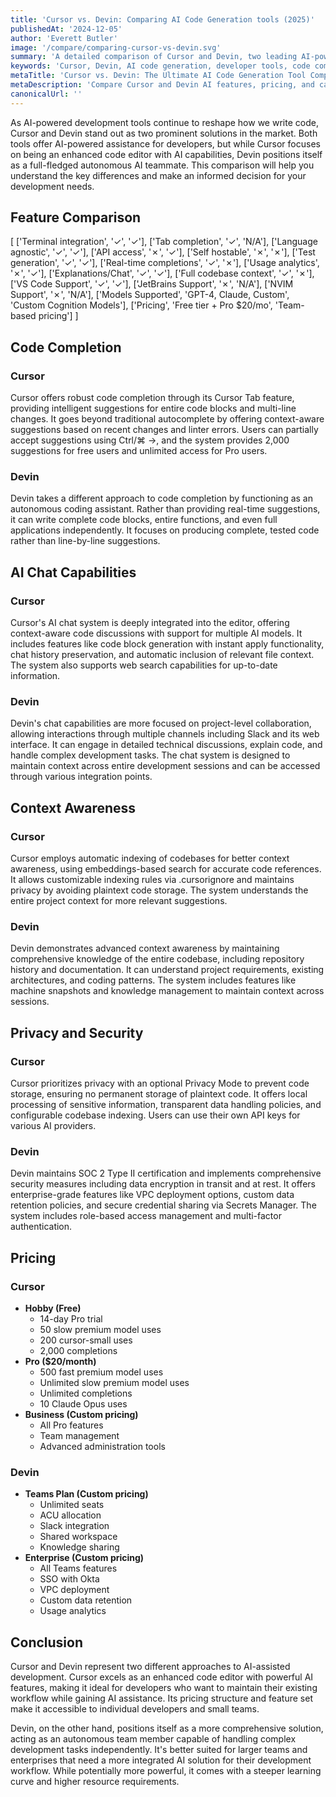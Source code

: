 ```yaml
---
title: 'Cursor vs. Devin: Comparing AI Code Generation tools (2025)'
publishedAt: '2024-12-05'
author: 'Everett Butler'
image: '/compare/comparing-cursor-vs-devin.svg'
summary: 'A detailed comparison of Cursor and Devin, two leading AI-powered development tools, analyzing their features, capabilities, and pricing to help developers make an informed choice.'
keywords: 'Cursor, Devin, AI code generation, developer tools, code completion, VS Code, AI programming assistant, software development tools'
metaTitle: 'Cursor vs. Devin: The Ultimate AI Code Generation Tool Comparison (2025)'
metaDescription: 'Compare Cursor and Devin AI features, pricing, and capabilities to choose the best AI-powered development tool for your coding needs in 2025.'
canonicalUrl: ''
---
```


As AI-powered development tools continue to reshape how we write code, Cursor and Devin stand out as two prominent solutions in the market. Both tools offer AI-powered assistance for developers, but while Cursor focuses on being an enhanced code editor with AI capabilities, Devin positions itself as a full-fledged autonomous AI teammate. This comparison will help you understand the key differences and make an informed decision for your development needs.

## Feature Comparison

[
      ['Terminal integration', '✓', '✓'],
      ['Tab completion', '✓', 'N/A'],
      ['Language agnostic', '✓', '✓'],
      ['API access', '✗', '✓'],
      ['Self hostable', '✗', '✗'],
      ['Test generation', '✓', '✓'],
      ['Real-time completions', '✓', '✗'],
      ['Usage analytics', '✗', '✓'],
      ['Explanations/Chat', '✓', '✓'],
      ['Full codebase context', '✓', '✗'],
      ['VS Code Support', '✓', '✓'],
      ['JetBrains Support', '✗', 'N/A'],
      ['NVIM Support', '✗', 'N/A'],
      ['Models Supported', 'GPT-4, Claude, Custom', 'Custom Cognition Models'],
      ['Pricing', 'Free tier + Pro $20/mo', 'Team-based pricing']
   ]

## Code Completion

### Cursor
Cursor offers robust code completion through its Cursor Tab feature, providing intelligent suggestions for entire code blocks and multi-line changes. It goes beyond traditional autocomplete by offering context-aware suggestions based on recent changes and linter errors. Users can partially accept suggestions using Ctrl/⌘ →, and the system provides 2,000 suggestions for free users and unlimited access for Pro users.

### Devin
Devin takes a different approach to code completion by functioning as an autonomous coding assistant. Rather than providing real-time suggestions, it can write complete code blocks, entire functions, and even full applications independently. It focuses on producing complete, tested code rather than line-by-line suggestions.

## AI Chat Capabilities

### Cursor
Cursor's AI chat system is deeply integrated into the editor, offering context-aware code discussions with support for multiple AI models. It includes features like code block generation with instant apply functionality, chat history preservation, and automatic inclusion of relevant file context. The system also supports web search capabilities for up-to-date information.

### Devin
Devin's chat capabilities are more focused on project-level collaboration, allowing interactions through multiple channels including Slack and its web interface. It can engage in detailed technical discussions, explain code, and handle complex development tasks. The chat system is designed to maintain context across entire development sessions and can be accessed through various integration points.

## Context Awareness

### Cursor
Cursor employs automatic indexing of codebases for better context awareness, using embeddings-based search for accurate code references. It allows customizable indexing rules via .cursorignore and maintains privacy by avoiding plaintext code storage. The system understands the entire project context for more relevant suggestions.

### Devin
Devin demonstrates advanced context awareness by maintaining comprehensive knowledge of the entire codebase, including repository history and documentation. It can understand project requirements, existing architectures, and coding patterns. The system includes features like machine snapshots and knowledge management to maintain context across sessions.

## Privacy and Security

### Cursor
Cursor prioritizes privacy with an optional Privacy Mode to prevent code storage, ensuring no permanent storage of plaintext code. It offers local processing of sensitive information, transparent data handling policies, and configurable codebase indexing. Users can use their own API keys for various AI providers.

### Devin
Devin maintains SOC 2 Type II certification and implements comprehensive security measures including data encryption in transit and at rest. It offers enterprise-grade features like VPC deployment options, custom data retention policies, and secure credential sharing via Secrets Manager. The system includes role-based access management and multi-factor authentication.

## Pricing

### Cursor
- **Hobby (Free)**
  - 14-day Pro trial
  - 50 slow premium model uses
  - 200 cursor-small uses
  - 2,000 completions
- **Pro ($20/month)**
  - 500 fast premium model uses
  - Unlimited slow premium model uses
  - Unlimited completions
  - 10 Claude Opus uses
- **Business (Custom pricing)**
  - All Pro features
  - Team management
  - Advanced administration tools

### Devin
- **Teams Plan (Custom pricing)**
  - Unlimited seats
  - ACU allocation
  - Slack integration
  - Shared workspace
  - Knowledge sharing
- **Enterprise (Custom pricing)**
  - All Teams features
  - SSO with Okta
  - VPC deployment
  - Custom data retention
  - Usage analytics

## Conclusion

Cursor and Devin represent two different approaches to AI-assisted development. Cursor excels as an enhanced code editor with powerful AI features, making it ideal for developers who want to maintain their existing workflow while gaining AI assistance. Its pricing structure and feature set make it accessible to individual developers and small teams.

Devin, on the other hand, positions itself as a more comprehensive solution, acting as an autonomous team member capable of handling complex development tasks independently. It's better suited for larger teams and enterprises that need a more integrated AI solution for their development workflow. While potentially more powerful, it comes with a steeper learning curve and higher resource requirements.